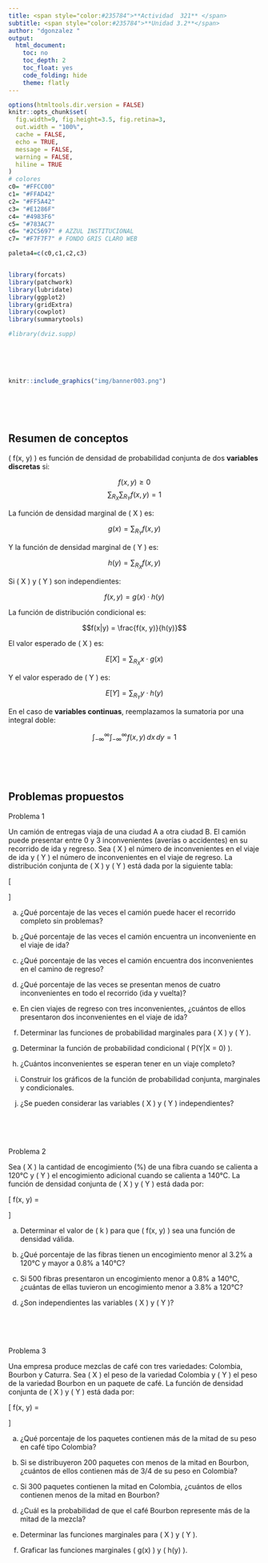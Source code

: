 ```yaml
---
title: <span style="color:#235784">**Actividad  321** </span>  
subtitle: <span style="color:#235784">**Unidad 3.2**</span> 
author: "dgonzalez "
output:
  html_document:
    toc: no
    toc_depth: 2
    toc_float: yes
    code_folding: hide
    theme: flatly
---    
```




```r
options(htmltools.dir.version = FALSE)
knitr::opts_chunk$set(
  fig.width=9, fig.height=3.5, fig.retina=3,
  out.width = "100%",
  cache = FALSE,
  echo = TRUE,
  message = FALSE, 
  warning = FALSE,
  hiline = TRUE
)
# colores
c0= "#FFCC00"
c1= "#FFAD42"
c2= "#FF5A42"
c3= "#E1286F"
c4= "#4983F6"
c5= "#783AC7"
c6= "#2C5697" # AZZUL INSTITUCIONAL
c7= "#F7F7F7" # FONDO GRIS CLARO WEB

paleta4=c(c0,c1,c2,c3)


library(forcats)
library(patchwork)
library(lubridate)
library(ggplot2)
library(gridExtra)
library(cowplot)
library(summarytools)

#library(dviz.supp)
```



</br></br></br>

```r
knitr::include_graphics("img/banner003.png")
```
</br></br></br>

## **Resumen de conceptos**


\( f(x, y) \) es función de densidad de probabilidad conjunta de dos **variables discretas** si:

$$f(x, y) \geq 0$$
$$\sum_{R_X} \sum_{R_Y} f(x, y) = 1 $$

La función de densidad marginal de \( X \) es:

$$g(x) = \sum_{R_Y} f(x, y)$$


Y la función de densidad marginal de \( Y \) es:

$$h(y) = \sum_{R_X} f(x, y)$$


Si \( X \) y \( Y \) son independientes:

$$f(x, y) = g(x) \cdot h(y)$$


La función de distribución condicional es:

$$f(x|y) = \frac{f(x, y)}{h(y)}$$

El valor esperado de \( X \) es:

$$E[X] = \sum_{R_X} x \cdot g(x)$$

Y el valor esperado de \( Y \) es:

$$E[Y] = \sum_{R_Y} y \cdot h(y)$$


En el caso de **variables continuas**, reemplazamos la sumatoria por una integral doble:

$$\int_{-\infty}^{\infty} \int_{-\infty}^{\infty} f(x, y) \, dx \, dy = 1$$


<br/><br/><br/>

## **Problemas propuestos**

<div class="box1 with-label">
<div class="label">Problema 1</div>

Un camión de entregas viaja de una ciudad A a otra ciudad B. El camión puede presentar entre 0 y 3 inconvenientes (averías o accidentes) en su recorrido de ida y regreso. Sea \( X \) el número de inconvenientes en el viaje de ida y \( Y \) el número de inconvenientes en el viaje de regreso. La distribución conjunta de \( X \) y \( Y \) está dada por la siguiente tabla:

\[
\begin{array}{|c|c|c|c|c|}
\hline
f(x, y) & y = 0 & y = 1 & y = 2 & y = 3 \\
\hline
x = 0   & 0.01  & 0.02  & 0.07  & 0.01 \\
x = 1   & 0.03  & 0.06  & 0.10  & 0.06 \\
x = 2   & 0.05  & 0.12  & 0.15  & 0.08 \\
x = 3   & 0.02  & 0.09  & 0.08  & 0.05 \\
\hline
\end{array}
\]

(a) ¿Qué porcentaje de las veces el camión puede hacer el recorrido completo sin problemas?

(b) ¿Qué porcentaje de las veces el camión encuentra un inconveniente en el viaje de ida?

(c) ¿Qué porcentaje de las veces el camión encuentra dos inconvenientes en el camino de regreso?

(d) ¿Qué porcentaje de las veces se presentan menos de cuatro inconvenientes en todo el recorrido (ida y vuelta)?

(e) En cien viajes de regreso con tres inconvenientes, ¿cuántos de ellos presentaron dos inconvenientes en el viaje de ida?

(f) Determinar las funciones de probabilidad marginales para \( X \) y \( Y \).

(g) Determinar la función de probabilidad condicional \( P(Y|X = 0) \).

(h) ¿Cuántos inconvenientes se esperan tener en un viaje completo?

(i) Construir los gráficos de la función de probabilidad conjunta, marginales y condicionales.

(j) ¿Se pueden considerar las variables \( X \) y \( Y \) independientes?

</div>

<br/><br/><br/>

<div class="box1 with-label">
<div class="label">Problema 2</div>

Sea \( X \) la cantidad de encogimiento (\%) de una fibra cuando se calienta a 120°C y \( Y \) el encogimiento adicional cuando se calienta a 140°C. La función de densidad conjunta de \( X \) y \( Y \) está dada por:

\[
f(x, y) = 
\begin{cases}
kxy^2 & 3 \leq x \leq 4, 0.5 \leq y \leq 1 \\
0     & \text{en otro caso}
\end{cases}
\]

(a) Determinar el valor de \( k \) para que \( f(x, y) \) sea una función de densidad válida.

(b) ¿Qué porcentaje de las fibras tienen un encogimiento menor al 3.2% a 120°C y mayor a 0.8% a 140°C?

(c) Si 500 fibras presentaron un encogimiento menor a 0.8% a 140°C, ¿cuántas de ellas tuvieron un encogimiento menor a 3.8% a 120°C?

(d) ¿Son independientes las variables \( X \) y \( Y \)?

</div>

<br/><br/><br/>

<div class="box1 with-label">
<div class="label">Problema 3</div>

Una empresa produce mezclas de café con tres variedades: Colombia, Bourbon y Caturra. Sea \( X \) el peso de la variedad Colombia y \( Y \) el peso de la variedad Bourbon en un paquete de café. La función de densidad conjunta de \( X \) y \( Y \) está dada por:

\[
f(x, y) = 
\begin{cases}
24xy & 0 \leq x \leq 1, 0 \leq y \leq 1, x + y \leq 1 \\
0    & \text{en otro caso}
\end{cases}
\]

(a) ¿Qué porcentaje de los paquetes contienen más de la mitad de su peso en café tipo Colombia?

(b) Si se distribuyeron 200 paquetes con menos de la mitad en Bourbon, ¿cuántos de ellos contienen más de 3/4 de su peso en Colombia?

(c) Si 300 paquetes contienen la mitad en Colombia, ¿cuántos de ellos contienen menos de la mitad en Bourbon?

(d) ¿Cuál es la probabilidad de que el café Bourbon represente más de la mitad de la mezcla?

(e) Determinar las funciones marginales para \( X \) y \( Y \).

(f) Graficar las funciones marginales \( g(x) \) y \( h(y) \).


</div>
